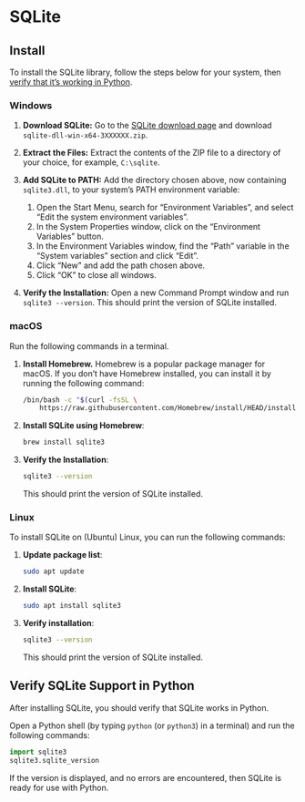 # SQLite {#sec-sqlite}

## Install

To install the SQLite library, follow the steps below for your system, then
[verify that it's working in Python](#verify-sqlite-support-in-python).

### Windows

1. **Download SQLite:** Go to the
   [SQLite download page](https://www.sqlite.org/download.html) and download
   `sqlite-dll-win-x64-3XXXXXX.zip`.

2. **Extract the Files:** Extract the contents of the ZIP file to a directory
   of your choice, for example, `C:\sqlite`.

3. **Add SQLite to PATH:** Add the directory chosen above, now containing
   `sqlite3.dll`, to your system's PATH environment variable:
   1. Open the Start Menu, search for "Environment Variables", and select "Edit
      the system environment variables".
   1. In the System Properties window, click on the "Environment Variables"
      button.
   1. In the Environment Variables window, find the "Path" variable in the
      "System variables" section and click "Edit".
   1. Click "New" and add the path chosen above.
   1. Click "OK" to close all windows.

4. **Verify the Installation:** Open a new Command Prompt window and run
   `sqlite3 --version`. This should print the version of SQLite installed.

### macOS

Run the following commands in a terminal.

1. **Install Homebrew.** Homebrew is a popular package manager for macOS. If
   you don't have Homebrew installed, you can install it by running the
   following command:
   ```bash
   /bin/bash -c "$(curl -fsSL \
       https://raw.githubusercontent.com/Homebrew/install/HEAD/install.sh)"
   ```

2. **Install SQLite using Homebrew**:
   ```bash
   brew install sqlite3
   ```

3. **Verify the Installation**:
   ```bash
   sqlite3 --version
   ```
   This should print the version of SQLite installed.

### Linux

To install SQLite on (Ubuntu) Linux, you can run the following commands:

1. **Update package list**:
   ```bash
   sudo apt update
   ```

2. **Install SQLite**:
   ```bash
   sudo apt install sqlite3
   ```

3. **Verify installation**:
   ```bash
   sqlite3 --version
   ```
   This should print the version of SQLite installed.

## Verify SQLite Support in Python

   After installing SQLite, you should verify that SQLite works in Python.

   Open a Python shell (by typing `python` (or `python3`) in a terminal) and
   run the following commands:

   ```python
   import sqlite3
   sqlite3.sqlite_version
   ```

   If the version is displayed, and no errors are encountered, then SQLite is
   ready for use with Python.
